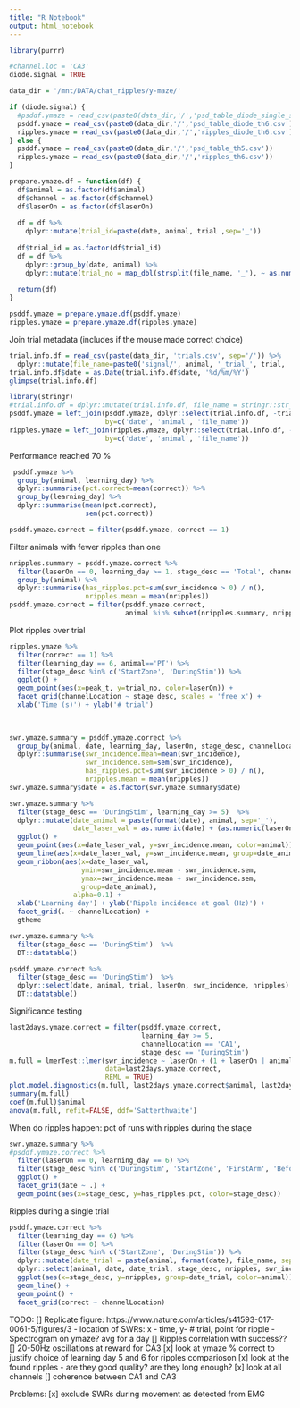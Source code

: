 ```yaml
---
title: "R Notebook"
output: html_notebook
---
```

```r
library(purrr)
```


```r
#channel.loc = 'CA3'
diode.signal = TRUE

data_dir = '/mnt/DATA/chat_ripples/y-maze/'

if (diode.signal) {
  #psddf.ymaze = read_csv(paste0(data_dir,'/','psd_table_diode_single_std_th6.csv'))
  psddf.ymaze = read_csv(paste0(data_dir,'/','psd_table_diode_th6.csv'))
  ripples.ymaze = read_csv(paste0(data_dir,'/','ripples_diode_th6.csv'))
} else {
  psddf.ymaze = read_csv(paste0(data_dir,'/','psd_table_th5.csv'))
  ripples.ymaze = read_csv(paste0(data_dir,'/','ripples_th6.csv'))
}

prepare.ymaze.df = function(df) {
  df$animal = as.factor(df$animal)
  df$channel = as.factor(df$channel)
  df$laserOn = as.factor(df$laserOn)
  
  df = df %>%
    dplyr::mutate(trial_id=paste(date, animal, trial ,sep='_'))
  
  df$trial_id = as.factor(df$trial_id)
  df = df %>%
    dplyr::group_by(date, animal) %>%
    dplyr::mutate(trial_no = map_dbl(strsplit(file_name, '_'), ~ as.numeric(.x[3])) ) 
  
  return(df)
}

psddf.ymaze = prepare.ymaze.df(psddf.ymaze)
ripples.ymaze = prepare.ymaze.df(ripples.ymaze)
```


Join trial metadata (includes if the mouse made correct choice)
```r
trial.info.df = read_csv(paste(data_dir, 'trials.csv', sep='/')) %>%
  dplyr::mutate(file_name=paste0('signal/', animal, '_trial_', trial, '_g0'))
trial.info.df$date = as.Date(trial.info.df$date, '%d/%m/%Y')
glimpse(trial.info.df)
```

```r
library(stringr)
#trial.info.df = dplyr::mutate(trial.info.df, file_name = stringr::str_replace(file_name, '_trial_', '_after_'))
psddf.ymaze = left_join(psddf.ymaze, dplyr::select(trial.info.df, -trial, -state, -laserOn), 
                        by=c('date', 'animal', 'file_name'))
ripples.ymaze = left_join(ripples.ymaze, dplyr::select(trial.info.df, -trial, -state, -laserOn), 
                        by=c('date', 'animal', 'file_name'))
```

Performance reached 70 % 
```r
 psddf.ymaze %>%
  group_by(animal, learning_day) %>%
  dplyr::summarise(pct.correct=mean(correct)) %>% 
  group_by(learning_day) %>%
  dplyr::summarise(mean(pct.correct),
                   sem(pct.correct))
```

```r
psddf.ymaze.correct = filter(psddf.ymaze, correct == 1)
```

Filter animals with fewer ripples than one
```r
nripples.summary = psddf.ymaze.correct %>%
  filter(laserOn == 0, learning_day >= 1, stage_desc == 'Total', channelLocation == 'CA1') %>%
  group_by(animal) %>%
  dplyr::summarise(has_ripples.pct=sum(swr_incidence > 0) / n(),
                   nripples.mean = mean(nripples)) 
psddf.ymaze.correct = filter(psddf.ymaze.correct, 
                             animal %in% subset(nripples.summary, nripples.mean >= 1)$animal)
```

Plot ripples over trial
```r
ripples.ymaze %>% 
  filter(correct == 1) %>% 
  filter(learning_day == 6, animal=='PT') %>%
  filter(stage_desc %in% c('StartZone', 'DuringStim')) %>%
  ggplot() +
  geom_point(aes(x=peak_t, y=trial_no, color=laserOn)) +
  facet_grid(channelLocation ~ stage_desc, scales = 'free_x') +
  xlab('Time (s)') + ylab('# trial')
  
  
```


```r
swr.ymaze.summary = psddf.ymaze.correct %>%
  group_by(animal, date, learning_day, laserOn, stage_desc, channelLocation) %>% 
  dplyr::summarise(swr_incidence.mean=mean(swr_incidence),
                   swr_incidence.sem=sem(swr_incidence),
                   has_ripples.pct=sum(swr_incidence > 0) / n(),
                   nripples.mean = mean(nripples)) 
swr.ymaze.summary$date = as.factor(swr.ymaze.summary$date)
```

```r
swr.ymaze.summary %>%
  filter(stage_desc == 'DuringStim', learning_day >= 5)  %>%
  dplyr::mutate(date_animal = paste(format(date), animal, sep='_'),
                date_laser_val = as.numeric(date) + (as.numeric(laserOn) - 1) * 0.5 - 0.25) %>% 
  ggplot() +
  geom_point(aes(x=date_laser_val, y=swr_incidence.mean, color=animal)) +
  geom_line(aes(x=date_laser_val, y=swr_incidence.mean, group=date_animal)) +
  geom_ribbon(aes(x=date_laser_val, 
                  ymin=swr_incidence.mean - swr_incidence.sem, 
                  ymax=swr_incidence.mean + swr_incidence.sem,
                  group=date_animal), 
                alpha=0.1) +
  xlab('Learning day') + ylab('Ripple incidence at goal (Hz)') +
  facet_grid(. ~ channelLocation) +
  gtheme
```

```r
swr.ymaze.summary %>% 
  filter(stage_desc == 'DuringStim')  %>%
  DT::datatable()

psddf.ymaze.correct %>%
  filter(stage_desc == 'DuringStim')  %>%
  dplyr::select(date, animal, trial, laserOn, swr_incidence, nripples) %>%
  DT::datatable()
```
Significance testing
```r
last2days.ymaze.correct = filter(psddf.ymaze.correct, 
                                 learning_day >= 5,
                                 channelLocation == 'CA1',
                                 stage_desc == 'DuringStim')
m.full = lmerTest::lmer(swr_incidence ~ laserOn + (1 + laserOn | animal), 
                        data=last2days.ymaze.correct, 
                        REML = TRUE) 
plot.model.diagnostics(m.full, last2days.ymaze.correct$animal, last2days.ymaze.correct$laserOn) 
summary(m.full)
coef(m.full)$animal
anova(m.full, refit=FALSE, ddf='Satterthwaite')
```



When do ripples happen: pct of runs with ripples during the stage
```r
swr.ymaze.summary %>% 
#psddf.ymaze.correct %>%
  filter(laserOn == 0, learning_day == 6) %>%
  filter(stage_desc %in% c('DuringStim', 'StartZone', 'FirstArm', 'BeforeGoalZone')) %>%
  ggplot() +
  facet_grid(date ~ .) +
  geom_point(aes(x=stage_desc, y=has_ripples.pct, color=stage_desc))

```

Ripples during a single trial
```r
psddf.ymaze.correct %>% 
  filter(learning_day == 6) %>%
  filter(laserOn == 0) %>%
  filter(stage_desc %in% c('StartZone', 'DuringStim')) %>% 
  dplyr::mutate(date_trial = paste(animal, format(date), file_name, sep='_')) %>%
  dplyr::select(animal, date, date_trial, stage_desc, nripples, swr_incidence, correct, channelLocation) %>%  
  ggplot(aes(x=stage_desc, y=nripples, group=date_trial, color=animal)) +
  geom_line() +
  geom_point() +
  facet_grid(correct ~ channelLocation)
```


TODO: 
[] Replicate figure: https://www.nature.com/articles/s41593-017-0061-5/figures/3
   - location of SWRs: x - time, y- # trial, point for ripple
   - Spectrogram on ymaze? avg for a day
[] Ripples correlation with success??
[] 20-50Hz oscillations at reward for CA3
[x] look at ymaze % correct to justify choice of learning day 5 and 6 for ripples comparioson
[x] look at the found ripples - are they good quality? are they long enough?
[x] look at all channels
[] coherence between CA1 and CA3

Problems:
[x] exclude SWRs during movement as detected from EMG

